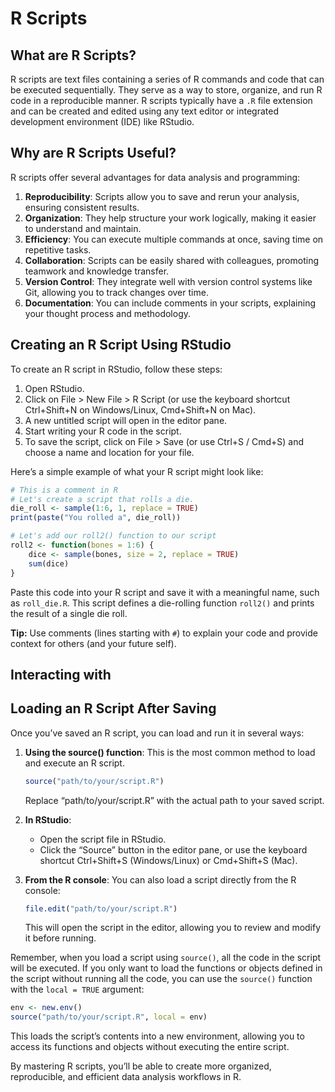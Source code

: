 # R Scripts

## What are R Scripts?

R scripts are text files containing a series of R commands and code that can be executed sequentially. They serve as a way to store, organize, and run R code in a reproducible manner. R scripts typically have a `.R` file extension and can be created and edited using any text editor or integrated development environment (IDE) like RStudio.

## Why are R Scripts Useful?

R scripts offer several advantages for data analysis and programming:

1. **Reproducibility**: Scripts allow you to save and rerun your analysis, ensuring consistent results.
2. **Organization**: They help structure your work logically, making it easier to understand and maintain.
3. **Efficiency**: You can execute multiple commands at once, saving time on repetitive tasks.
4. **Collaboration**: Scripts can be easily shared with colleagues, promoting teamwork and knowledge transfer.
5. **Version Control**: They integrate well with version control systems like Git, allowing you to track changes over time.
6. **Documentation**: You can include comments in your scripts, explaining your thought process and methodology.

## Creating an R Script Using RStudio

To create an R script in RStudio, follow these steps:

1. Open RStudio.
2. Click on File > New File > R Script (or use the keyboard shortcut Ctrl+Shift+N on Windows/Linux, Cmd+Shift+N on Mac).
3. A new untitled script will open in the editor pane.
4. Start writing your R code in the script.
5. To save the script, click on File > Save (or use Ctrl+S / Cmd+S) and choose a name and location for your file.

Here's a simple example of what your R script might look like:

```r
# This is a comment in R
# Let's create a script that rolls a die.
die_roll <- sample(1:6, 1, replace = TRUE)
print(paste("You rolled a", die_roll))

# Let's add our roll2() function to our script
roll2 <- function(bones = 1:6) {
    dice <- sample(bones, size = 2, replace = TRUE)
    sum(dice)
}
```

Paste this code into your R script and save it with a meaningful name, such as `roll_die.R`.
This script defines a die-rolling function `roll2()` and prints the result of a single die roll.

::: {.callout-info}
**Tip:** Use comments (lines starting with `#`) to explain your code and provide context for others (and your future self).
:::

## Interacting with 

## Loading an R Script After Saving

Once you've saved an R script, you can load and run it in several ways:

1. **Using the source() function**:
   This is the most common method to load and execute an R script.

   ```r
   source("path/to/your/script.R")
   ```

   Replace "path/to/your/script.R" with the actual path to your saved script.

2. **In RStudio**:
   - Open the script file in RStudio.
   - Click the "Source" button in the editor pane, or use the keyboard shortcut Ctrl+Shift+S (Windows/Linux) or Cmd+Shift+S (Mac).

3. **From the R console**:
   You can also load a script directly from the R console:

   ```r
   file.edit("path/to/your/script.R")
   ```

   This will open the script in the editor, allowing you to review and modify it before running.

Remember, when you load a script using `source()`, all the code in the script will be executed. If you only want to load the functions or objects defined in the script without running all the code, you can use the `source()` function with the `local = TRUE` argument:

```r
env <- new.env()
source("path/to/your/script.R", local = env)
```

This loads the script's contents into a new environment, allowing you to access its functions and objects without executing the entire script.

By mastering R scripts, you'll be able to create more organized, reproducible, and efficient data analysis workflows in R.